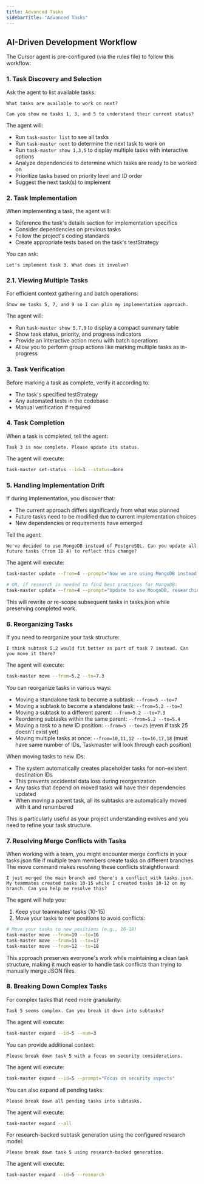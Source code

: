```yaml
---
title: Advanced Tasks
sidebarTitle: "Advanced Tasks"
---
```


## AI-Driven Development Workflow

The Cursor agent is pre-configured (via the rules file) to follow this workflow:

### 1. Task Discovery and Selection

Ask the agent to list available tasks:

```
What tasks are available to work on next?
```

```
Can you show me tasks 1, 3, and 5 to understand their current status?
```

The agent will:

- Run `task-master list` to see all tasks
- Run `task-master next` to determine the next task to work on
- Run `task-master show 1,3,5` to display multiple tasks with interactive options
- Analyze dependencies to determine which tasks are ready to be worked on
- Prioritize tasks based on priority level and ID order
- Suggest the next task(s) to implement

### 2. Task Implementation

When implementing a task, the agent will:

- Reference the task's details section for implementation specifics
- Consider dependencies on previous tasks
- Follow the project's coding standards
- Create appropriate tests based on the task's testStrategy

You can ask:

```
Let's implement task 3. What does it involve?
```

### 2.1. Viewing Multiple Tasks

For efficient context gathering and batch operations:

```
Show me tasks 5, 7, and 9 so I can plan my implementation approach.
```

The agent will:

- Run `task-master show 5,7,9` to display a compact summary table
- Show task status, priority, and progress indicators
- Provide an interactive action menu with batch operations
- Allow you to perform group actions like marking multiple tasks as in-progress

### 3. Task Verification

Before marking a task as complete, verify it according to:

- The task's specified testStrategy
- Any automated tests in the codebase
- Manual verification if required

### 4. Task Completion

When a task is completed, tell the agent:

```
Task 3 is now complete. Please update its status.
```

The agent will execute:

```bash
task-master set-status --id=3 --status=done
```

### 5. Handling Implementation Drift

If during implementation, you discover that:

- The current approach differs significantly from what was planned
- Future tasks need to be modified due to current implementation choices
- New dependencies or requirements have emerged

Tell the agent:

```
We've decided to use MongoDB instead of PostgreSQL. Can you update all future tasks (from ID 4) to reflect this change?
```

The agent will execute:

```bash
task-master update --from=4 --prompt="Now we are using MongoDB instead of PostgreSQL."

# OR, if research is needed to find best practices for MongoDB:
task-master update --from=4 --prompt="Update to use MongoDB, researching best practices" --research
```

This will rewrite or re-scope subsequent tasks in tasks.json while preserving completed work.

### 6. Reorganizing Tasks

If you need to reorganize your task structure:

```
I think subtask 5.2 would fit better as part of task 7 instead. Can you move it there?
```

The agent will execute:

```bash
task-master move --from=5.2 --to=7.3
```

You can reorganize tasks in various ways:

- Moving a standalone task to become a subtask: `--from=5 --to=7`
- Moving a subtask to become a standalone task: `--from=5.2 --to=7`
- Moving a subtask to a different parent: `--from=5.2 --to=7.3`
- Reordering subtasks within the same parent: `--from=5.2 --to=5.4`
- Moving a task to a new ID position: `--from=5 --to=25` (even if task 25 doesn't exist yet)
- Moving multiple tasks at once: `--from=10,11,12 --to=16,17,18` (must have same number of IDs, Taskmaster will look through each position)

When moving tasks to new IDs:

- The system automatically creates placeholder tasks for non-existent destination IDs
- This prevents accidental data loss during reorganization
- Any tasks that depend on moved tasks will have their dependencies updated
- When moving a parent task, all its subtasks are automatically moved with it and renumbered

This is particularly useful as your project understanding evolves and you need to refine your task structure.

### 7. Resolving Merge Conflicts with Tasks

When working with a team, you might encounter merge conflicts in your tasks.json file if multiple team members create tasks on different branches. The move command makes resolving these conflicts straightforward:

```
I just merged the main branch and there's a conflict with tasks.json. My teammates created tasks 10-15 while I created tasks 10-12 on my branch. Can you help me resolve this?
```

The agent will help you:

1. Keep your teammates' tasks (10-15)
2. Move your tasks to new positions to avoid conflicts:

```bash
# Move your tasks to new positions (e.g., 16-18)
task-master move --from=10 --to=16
task-master move --from=11 --to=17
task-master move --from=12 --to=18
```

This approach preserves everyone's work while maintaining a clean task structure, making it much easier to handle task conflicts than trying to manually merge JSON files.

### 8. Breaking Down Complex Tasks

For complex tasks that need more granularity:

```
Task 5 seems complex. Can you break it down into subtasks?
```

The agent will execute:

```bash
task-master expand --id=5 --num=3
```

You can provide additional context:

```
Please break down task 5 with a focus on security considerations.
```

The agent will execute:

```bash
task-master expand --id=5 --prompt="Focus on security aspects"
```

You can also expand all pending tasks:

```
Please break down all pending tasks into subtasks.
```

The agent will execute:

```bash
task-master expand --all
```

For research-backed subtask generation using the configured research model:

```
Please break down task 5 using research-backed generation.
```

The agent will execute:

```bash
task-master expand --id=5 --research
```